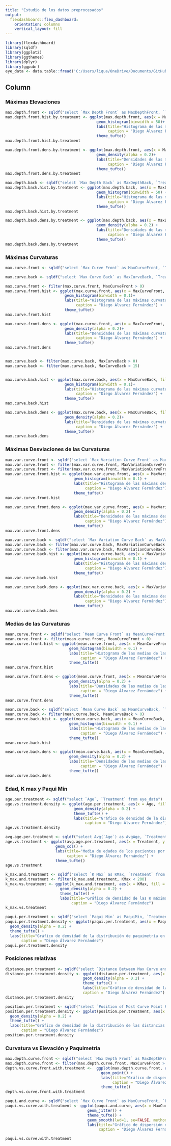 ```yaml
---
title: "Estudio de los datos preprocesados"
output: 
  flexdashboard::flex_dashboard:
    orientation: columns
    vertical_layout: fill
---
```


```r
library(flexdashboard)
library(sqldf)
library(ggplot2)
library(ggthemes)
library(dplyr)
library(ggpubr)
eye_data <- data.table::fread('C:/Users/lique/OneDrive/Documents/GitHub/master-data-science/preprocessed_data/csv_eye.csv', sep = ";")
```

Column {.tabset}
-----------------------------------------------------------------------

### Máximas Elevaciones

```r
max.depth.front <- sqldf("select `Max Depth Front` as MaxDepthFront, `Treatment` from eye_data")
max.depth.front.hist.by.treatment <- ggplot(max.depth.front, aes(x = MaxDepthFront, fill = Treatment)) + 
                                        geom_histogram(binwidth = 50)+
                                        labs(title="Histograma de las máximas elevaciones de la \nzona posterior del ojo del paciente en \nfunción del tratamiento dado", 
                                             caption = "Diego Álvarez Fernández") + 
                                        theme_tufte()
max.depth.front.hist.by.treatment

max.depth.front.dens.by.treatment <- ggplot(max.depth.front, aes(x = MaxDepthFront, fill = Treatment)) + 
                                        geom_density(alpha = 0.2)+
                                        labs(title="Densidades de las máximas elevaciones de la \nzona posterior del ojo del paciente en \nfunción del tratamiento dado", 
                                             caption = "Diego Álvarez Fernández") + 
                                        theme_tufte()
max.depth.front.dens.by.treatment

max.depth.back <- sqldf("select `Max Depth Back` as MaxDepthBack, `Treatment` from eye_data")
max.depth.back.hist.by.treatment <- ggplot(max.depth.back, aes(x = MaxDepthBack, fill = Treatment))+ 
                                        geom_histogram(binwidth = 50) +
                                        labs(title="Histograma de las máximas elevaciones de la \nzona anterior del ojo del paciente en función \ndel tratamiento dado", 
                                             caption = "Diego Álvarez Fernández") + 
                                        theme_tufte()
max.depth.back.hist.by.treatment

max.depth.back.dens.by.treatment <- ggplot(max.depth.back, aes(x = MaxDepthBack, fill = Treatment))+ 
                                        geom_density(alpha = 0.2) +
                                        labs(title="Densidades de las máximas elevaciones de la \nzona anterior del ojo del paciente en función \ndel tratamiento dado", 
                                             caption = "Diego Álvarez Fernández") + 
                                        theme_tufte()
max.depth.back.dens.by.treatment

```


### Máximas Curvaturas
```r
max.curve.front <- sqldf("select `Max Curve Front` as MaxCurveFront, `Treatment` from eye_data")

max.curve.back <- sqldf("select `Max Curve Back` as MaxCurveBack, `Treatment` from eye_data")

max.curve.front <- filter(max.curve.front, MaxCurveFront > 0)
max.curve.front.hist <- ggplot(max.curve.front, aes(x = MaxCurveFront, fill = Treatment)) + 
                          geom_histogram(binwidth = 0.1)+
                          labs(title="Histograma de las máximas curvaturas de la \nzona posterior del ojo del paciente en función \ndel tratamiento dado", 
                               caption = "Diego Álvarez Fernández") + 
                          theme_tufte()
max.curve.front.hist

max.curve.front.dens <- ggplot(max.curve.front, aes(x = MaxCurveFront, fill = Treatment)) + 
                          geom_density(alpha = 0.2)+
                          labs(title="Densidades de las máximas curvaturas de la \nzona posterior del ojo del paciente en función \ndel tratamiento dado", 
                               caption = "Diego Álvarez Fernández") + 
                          theme_tufte()
max.curve.front.dens


max.curve.back <- filter(max.curve.back, MaxCurveBack > 0)
max.curve.back <- filter(max.curve.back, MaxCurveBack < 15)


max.curve.back.hist <- ggplot(max.curve.back, aes(x = MaxCurveBack, fill = Treatment)) + 
                          geom_histogram(binwidth = 0.1)+
                          labs(title="Histograma de las máximas curvaturas de la \nzona anterior del ojo del paciente en función \ndel tratamiento dado", 
                               caption = "Diego Álvarez Fernández") + 
                          theme_tufte()
max.curve.back.hist

max.curve.back.dens <- ggplot(max.curve.back, aes(x = MaxCurveBack, fill = Treatment)) + 
                          geom_density(alpha = 0.2)+
                          labs(title="Densidades de las máximas curvaturas de la \nzona anterior del ojo del paciente en función \ndel tratamiento dado", 
                               caption = "Diego Álvarez Fernández") + 
                          theme_tufte()
max.curve.back.dens
```

### Máximas Desviaciones de las Curvaturas

```r
max.var.curve.front <- sqldf("select `Max Variation Curve Front` as MaxVariationCurveFront, `Treatment` from eye_data")
max.var.curve.front <- filter(max.var.curve.front, MaxVariationCurveFront > 0)
max.var.curve.front <- filter(max.var.curve.front, MaxVariationCurveFront < 15)
max.var.curve.front.hist <- ggplot(max.var.curve.front, aes(x = MaxVariationCurveFront, fill = Treatment)) + 
                              geom_histogram(binwidth = 0.1) +
                              labs(title="Histograma de las máximas desviaciones de las curvaturas de la \nzona posterior del ojo del paciente en función \ndel tratamiento dado", 
                                   caption = "Diego Álvarez Fernández") + 
                              theme_tufte()
max.var.curve.front.hist

max.var.curve.front.dens <- ggplot(max.var.curve.front, aes(x = MaxVariationCurveFront, fill = Treatment)) + 
                              geom_density(alpha = 0.2) +
                              labs(title="Densidades de las máximas desviaciones de las curvaturas de la \nzona posterior del ojo del paciente en función \ndel tratamiento dado", 
                                   caption = "Diego Álvarez Fernández") + 
                              theme_tufte()
max.var.curve.front.dens

max.var.curve.back <- sqldf("select `Max Variation Curve Back` as MaxVariationCurveBack, `Treatment` from eye_data")
max.var.curve.back <- filter(max.var.curve.back, MaxVariationCurveBack > 0)
max.var.curve.back <- filter(max.var.curve.back, MaxVariationCurveBack < 15)
max.var.curve.back.hist <- ggplot(max.var.curve.back, aes(x = MaxVariationCurveBack, fill = Treatment)) +
                              geom_histogram(binwidth = 0.1) +
                              labs(title="Histograma de las máximas desviaciones de las curvaturas de la \nzona anterior del ojo del paciente en función \ndel tratamiento dado", 
                                   caption = "Diego Álvarez Fernández") + 
                              theme_tufte()
max.var.curve.back.hist

max.var.curve.back.dens <- ggplot(max.var.curve.back, aes(x = MaxVariationCurveBack, fill = Treatment)) +
                              geom_density(alpha = 0.2) +
                              labs(title="Densidades de las máximas desviaciones de las curvaturas de la \nzona anterior del ojo del paciente en función \ndel tratamiento dado", 
                                   caption = "Diego Álvarez Fernández") + 
                              theme_tufte()
max.var.curve.back.dens
```

### Medias de las Curvaturas

```r
mean.curve.front <- sqldf("select `Mean Curve Front` as MeanCurveFront, `Treatment` from eye_data")
mean.curve.front <- filter(mean.curve.front, MeanCurveFront > 0)
mean.curve.front.hist <- ggplot(mean.curve.front, aes(x = MeanCurveFront, fill = Treatment)) + 
                            geom_histogram(binwidth = 0.1) +
                            labs(title="Histograma de las medias de las curvaturas de la \nzona posterior del ojo del paciente en función \ndel tratamiento dado", 
                                 caption = "Diego Álvarez Fernández") + 
                            theme_tufte()
mean.curve.front.hist

mean.curve.front.dens <- ggplot(mean.curve.front, aes(x = MeanCurveFront, fill = Treatment)) + 
                            geom_density(alpha = 0.2) +
                            labs(title="Densidades de las medias de las curvaturas de la \nzona posterior del ojo del paciente en función \ndel tratamiento dado", 
                                 caption = "Diego Álvarez Fernández") + 
                            theme_tufte()
mean.curve.front.dens

mean.curve.back <- sqldf("select `Mean Curve Back` as MeanCurveBack, `Treatment` from eye_data")
mean.curve.back <- filter(mean.curve.back, MeanCurveBack > 0)
mean.curve.back.hist <- ggplot(mean.curve.back, aes(x = MeanCurveBack, fill = Treatment)) + 
                            geom_histogram(binwidth = 0.1) +
                            labs(title="Histograma de las medias de las curvaturas de la \nzona anterior del ojo del paciente en función \ndel tratamiento dado", 
                                 caption = "Diego Álvarez Fernández") + 
                            theme_tufte()
mean.curve.back.hist

mean.curve.back.dens <- ggplot(mean.curve.back, aes(x = MeanCurveBack, fill = Treatment)) + 
                            geom_density(alpha = 0.2) +
                            labs(title="Densidades de las medias de las curvaturas de la \nzona anterior del ojo del paciente en función \ndel tratamiento dado", 
                                 caption = "Diego Álvarez Fernández") + 
                            theme_tufte()
mean.curve.back.dens
```

### Edad, K max y Paqui Min

```r
age.per.treatment <- sqldf("select `Age`, `Treatment` from eye_data")
age.vs.treatment.density <- ggplot(age.per.treatment, aes(x = Age, fill = Treatment)) + 
                              geom_density(alpha = 0.2) + 
                              theme_tufte() + 
                              labs(title="Gráfico de densidad de la distribución de edades en \nfunción del tratamiento", 
                                   caption = "Diego Álvarez Fernández")
age.vs.treatment.density

avg.age.per.treatment <- sqldf("select Avg(`Age`) as AvgAge, `Treatment` from eye_data group by Treatment ")
age.vs.treatment <- ggplot(avg.age.per.treatment, aes(x = Treatment, y = AvgAge)) + 
                      geom_col() + 
                      labs(title="Media de edades de los pacientes por el \ntratamiento indicado", 
                           caption = "Diego Álvarez Fernández") +
                      theme_tufte()
age.vs.treatment

k_max.and.treatment <- sqldf("select `K Max` as KMax, `Treatment` from eye_data")
k_max.and.treatment <- filter(k_max.and.treatment, KMax < 200)
k_max.vs.treatment <- ggplot(k_max.and.treatment, aes(x = KMax, fill = Treatment)) + 
                        geom_density(alpha = 0.2) + 
                        theme_tufte() + 
                        labs(title="Gráfico de densidad de las K máximas en función del \ntratamiento", 
                             caption = "Diego Álvarez Fernández")
k_max.vs.treatment

paqui.per.treatment <- sqldf("select `Paqui Min` as PaquiMin, `Treatment` from eye_data")
paqui.per.treatment.density <- ggplot(paqui.per.treatment, aes(x = PaquiMin, fill = Treatment)) + 
  geom_density(alpha = 0.2) + 
  theme_tufte() + 
  labs(title="Gráfico de densidad de la distribución de paquimetría en \nfunción del tratamiento", 
       caption = "Diego Álvarez Fernández")
paqui.per.treatment.density
```


### Posiciones relativas

```r
distance.per.treatment <- sqldf("select `Distance Between Max Curve and Min Paqui` as Distance, `Treatment` from eye_data")
distance.per.treatment.density <- ggplot(distance.per.treatment, aes(x = Distance, fill = Treatment)) + 
                                  geom_density(alpha = 0.2) + 
                                  theme_tufte() + 
                                  labs(title="Gráfico de densidad de la distribución de las distancias entre \nlos puntos de máxima curvatura y mínima paquimetría en \nfunción del tratamiento", 
                                  caption = "Diego Álvarez Fernández")
distance.per.treatment.density

position.per.treatment <- sqldf("select `Position of Most Curve Point Relative to Center` as Position, `Treatment` from eye_data")
position.per.treatment.density <- ggplot(position.per.treatment, aes(x = Position, fill = Treatment)) + 
  geom_density(alpha = 0.2) + 
  theme_tufte() + 
  labs(title="Gráfico de densidad de la distribución de las distancias entre \nlos puntos de máxima curvatura y el centro de la cornea \nfunción del tratamiento", 
       caption = "Diego Álvarez Fernández")
position.per.treatment.density
```


### Curvatura vs Elevación y Paquimetría

```r
max.depth.curve.front <- sqldf("select `Max Depth Front` as MaxDepthFront, `Max Curve Front` as MaxCurveFront, `Treatment` from eye_data")
max.depth.curve.front <- filter(max.depth.curve.front, MaxCurveFront > 0)
depth.vs.curve.front.with.treatment <-  ggplot(max.depth.curve.front, aes(x = MaxDepthFront, y = MaxCurveFront, colour = Treatment)) + 
                                          geom_point() +
                                          labs(title="Gráfico de dispersión entre la máxima profundidad \ny la máxima curvatura de la zona posterior del ojo \nen función del tratamiento", 
                                               caption = "Diego Álvarez Fernández") + 
                                          theme_tufte()
depth.vs.curve.front.with.treatment

paqui.and.curve <- sqldf("select `Max Curve Front` as MaxCurveFront, `Paqui Min` as PaquiMin, `Treatment` from eye_data")
paqui.vs.curve.with.treatment <- ggplot(paqui.and.curve, aes(x = MaxCurveFront, y = PaquiMin, colour = Treatment)) + 
                                    geom_jitter() + 
                                    theme_tufte() + 
                                    geom_smooth(lwd=1, se=FALSE, method="lm", col="black") + 
                                    labs(title="Gráfico de dispersión de la máxima curvatura posterior \nfrente a la mínima paquimetría en función del \ntratamiento", 
                                         caption = "Diego Álvarez Fernández")

paqui.vs.curve.with.treatment
```
